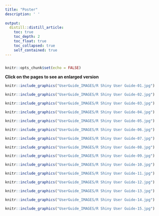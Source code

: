 ```yaml
---
title: "Poster"
description: ' '
  
output:
  distill::distill_article:
    toc: true
    toc_depth: 2
    toc_float: true
    toc_collapsed: true
    self_contained: true
---
```

<style>
.hscroll-plot {
    width: 1000px;
    height: 900px;
    overflow-y: scroll;
    overflow-x: hidden;
}
</style>

<div class="hscroll-plot">



```r
knitr::opts_chunk$set(echo = FALSE)
```

**Click on the pages to see an enlarged version**

```r
knitr::include_graphics("UserGuide_IMAGES/R Shiny User Guide-01.jpg")
```

```r
knitr::include_graphics("UserGuide_IMAGES/R Shiny User Guide-02.jpg")
```

```r
knitr::include_graphics("UserGuide_IMAGES/R Shiny User Guide-03.jpg")
```

```r
knitr::include_graphics("UserGuide_IMAGES/R Shiny User Guide-04.jpg")
```

```r
knitr::include_graphics("UserGuide_IMAGES/R Shiny User Guide-05.jpg")
```

```r
knitr::include_graphics("UserGuide_IMAGES/R Shiny User Guide-06.jpg")
```

```r
knitr::include_graphics("UserGuide_IMAGES/R Shiny User Guide-07.jpg")
```

```r
knitr::include_graphics("UserGuide_IMAGES/R Shiny User Guide-08.jpg")
```

```r
knitr::include_graphics("UserGuide_IMAGES/R Shiny User Guide-09.jpg")
```

```r
knitr::include_graphics("UserGuide_IMAGES/R Shiny User Guide-10.jpg")
```

```r
knitr::include_graphics("UserGuide_IMAGES/R Shiny User Guide-11.jpg")
```

```r
knitr::include_graphics("UserGuide_IMAGES/R Shiny User Guide-12.jpg")
```

```r
knitr::include_graphics("UserGuide_IMAGES/R Shiny User Guide-13.jpg")
```

```r
knitr::include_graphics("UserGuide_IMAGES/R Shiny User Guide-14.jpg")
```

```r
knitr::include_graphics("UserGuide_IMAGES/R Shiny User Guide-15.jpg")
```


</div>